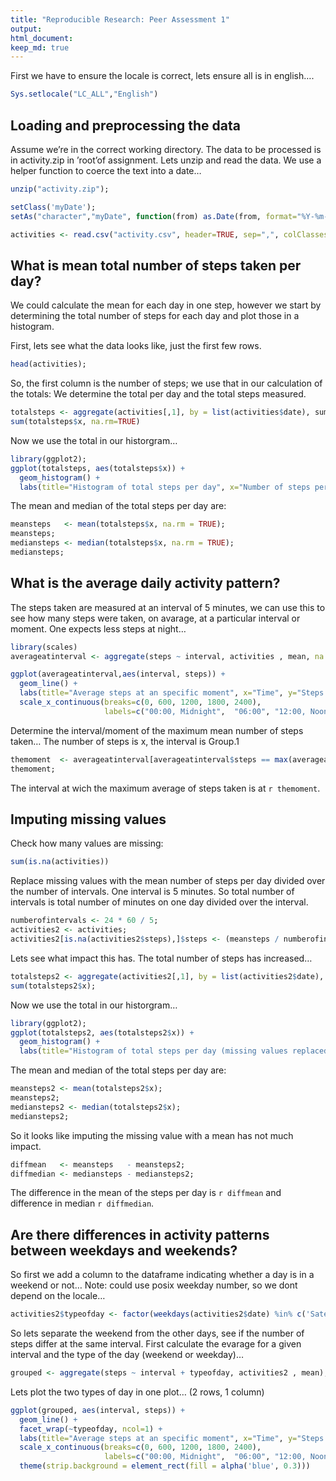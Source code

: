 ```yaml
---
title: "Reproducible Research: Peer Assessment 1"
output: 
html_document:
keep_md: true
---
```



First we have to ensure the locale is correct, lets ensure all is in english....
```r
Sys.setlocale("LC_ALL","English")
```


## Loading and preprocessing the data
Assume we're in the correct working directory.
The data to be processed is in activity.zip in 'root'of assignment. Lets unzip and read the data.
We use a helper function to coerce the text into a date...


```r
unzip("activity.zip");

setClass('myDate');
setAs("character","myDate", function(from) as.Date(from, format="%Y-%m-%d"));

activities <- read.csv("activity.csv", header=TRUE, sep=",", colClasses = c("integer", "myDate", "integer"));

```


## What is mean total number of steps taken per day?

We could calculate the mean for each day in one step, however we start by determining the total number of steps for each day and plot those in a histogram. 

First, lets see what the data looks like, just the first few rows.

```r
head(activities);
```

So, the first column is the number of steps; we use that in our calculation of the totals:
We determine the total per day and the total steps measured.

```r
totalsteps <- aggregate(activities[,1], by = list(activities$date), sum);
sum(totalsteps$x, na.rm=TRUE)
```

Now we use the total in our historgram...
```r
library(ggplot2);
ggplot(totalsteps, aes(totalsteps$x)) + 
  geom_histogram() + 
  labs(title="Histogram of total steps per day", x="Number of steps per day");
```

The mean and median of the total steps per day are:
```r
meansteps   <- mean(totalsteps$x, na.rm = TRUE);
meansteps;
mediansteps <- median(totalsteps$x, na.rm = TRUE);
mediansteps;
```

## What is the average daily activity pattern?

The steps taken are measured at an interval of 5 minutes, we can use this to see how many steps were taken, on avarage, at a particular interval or moment. One expects less steps at night...

```r
library(scales)
averageatinterval <- aggregate(steps ~ interval, activities , mean, na.rm=TRUE);

ggplot(averageatinterval,aes(interval, steps)) +
  geom_line() + 
  labs(title="Average steps at an specific moment", x="Time", y="Steps taken") + 
  scale_x_continuous(breaks=c(0, 600, 1200, 1800, 2400), 
                     labels=c("00:00, Midnight",  "06:00", "12:00, Noon", "18:00", "24:00"))
```

Determine the interval/moment of the maximum mean number of steps taken...
The number of steps is x, the interval is Group.1

```r
themoment  <- averageatinterval[averageatinterval$steps == max(averageatinterval$steps),]$interval;
themoment;

```

The interval at wich the maximum average of steps taken is at `r themoment`.


## Imputing missing values

Check how many values are missing:

```r
sum(is.na(activities))
```

Replace missing values with the mean number of steps per day divided over the number of intervals.
One interval is 5 minutes. So total number of intervals is total number of minutes on one day divided over the interval.

```r
numberofintervals <- 24 * 60 / 5;
activities2 <- activities;
activities2[is.na(activities2$steps),]$steps <- (meansteps / numberofintervals);
```

Lets see what impact this has. The total number of steps has increased...

```r
totalsteps2 <- aggregate(activities2[,1], by = list(activities2$date), sum);
sum(totalsteps2$x);
```

Now we use the total in our historgram...
```r
library(ggplot2);
ggplot(totalsteps2, aes(totalsteps2$x)) + 
  geom_histogram() + 
  labs(title="Histogram of total steps per day (missing values replaced)", x="Number of steps per day");
```

The mean and median of the total steps per day are:
```r
meansteps2 <- mean(totalsteps2$x);
meansteps2;
mediansteps2 <- median(totalsteps2$x);
mediansteps2;
```

So it looks like imputing the missing value with a mean has not much impact.

```r

diffmean   <- meansteps   - meansteps2;
diffmedian <- mediansteps - mediansteps2;

```
The difference in the mean of the steps per day is `r diffmean` and difference in median `r diffmedian`.


## Are there differences in activity patterns between weekdays and weekends?

So first we add a column to the dataframe indicating whether a day is in a weekend or not...
Note: could use posix weekday number, so we dont depend on the locale...

```r
activities2$typeofday <- factor(weekdays(activities2$date) %in% c('Saterday','Sunday'), levels=c('FALSE', 'TRUE'), labels=c('Weekday', 'Weekend')) 

```

So lets separate the weekend from the other days, see if the number of steps differ at the same interval.
First calculate the evarage for a given interval and the type of the day (weekend or weekday)...

```r
grouped <- aggregate(steps ~ interval + typeofday, activities2 , mean);

```

Lets plot the two types of day in one plot... (2 rows, 1 column)


```r
ggplot(grouped, aes(interval, steps)) +
  geom_line() +
  facet_wrap(~typeofday, ncol=1) +
  labs(title="Average steps at an specific moment", x="Time", y="Steps taken") + 
  scale_x_continuous(breaks=c(0, 600, 1200, 1800, 2400), 
                     labels=c("00:00, Midnight",  "06:00", "12:00, Noon", "18:00", "24:00")) +
  theme(strip.background = element_rect(fill = alpha('blue', 0.3)))


```

